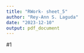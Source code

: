 ```yaml
---
title: "RWork- sheet_5"
author: "Rey-Ann S. Laguda"
date: "2023-12-10"
output: pdf_document
---
```

#1
``` r

```